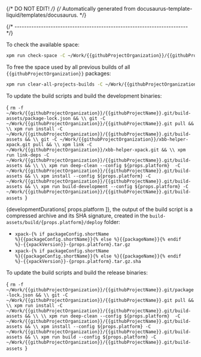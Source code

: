 {/* DO NOT EDIT! */}
{/* Automatically generated from docusaurus-template-liquid/templates/docusaurus. */}




{/* ------------------------------------------------------------------------ */}

To check the available space:

```sh
xpm run check-space -C ~/Work/{{githubProjectOrganization}}/{{githubProjectName}}.git/build-assets
```

To free the space used by all previous builds of all `{{githubProjectOrganization}}` packages:

```sh
xpm run clear-all-projects-builds -C ~/Work/{{githubProjectOrganization}}/{{githubProjectName}}.git/build-assets
```

To update the build scripts and build the development binaries:

<CodeBlock language="sh"> {
`rm -f ~/Work/{{githubProjectOrganization}}/{{githubProjectName}}.git/build-assets/package-lock.json && \\
git -C ~/Work/{{githubProjectOrganization}}/{{githubProjectName}}.git pull && \\
xpm run install -C ~/Work/{{githubProjectOrganization}}/{{githubProjectName}}.git/build-assets && \\
git -C ~/Work/{{githubProjectOrganization}}/xbb-helper-xpack.git pull && \\
xpm link -C ~/Work/{{githubProjectOrganization}}/xbb-helper-xpack.git && \\
xpm run link-deps -C ~/Work/{{githubProjectOrganization}}/{{githubProjectName}}.git/build-assets && \\
\\
xpm run deep-clean --config ${props.platform}  -C ~/Work/{{githubProjectOrganization}}/{{githubProjectName}}.git/build-assets && \\
xpm install --config ${props.platform} -C ~/Work/{{githubProjectOrganization}}/{{githubProjectName}}.git/build-assets && \\
xpm run build-development --config ${props.platform} -C ~/Work/{{githubProjectOrganization}}/{{githubProjectName}}.git/build-assets
`} </CodeBlock>

{developmentDurations[ props.platform ]}, the output of the build script is a compressed
archive and its SHA signature, created in
the <code>build-assets/build/{props.platform}/deploy</code> folder:

- <code>xpack-{% if packageConfig.shortName %}{{packageConfig.shortName}}{% else %}{{packageName}}{% endif %}-{{xpackVersion}}-{props.platform}.tar.gz</code>
- <code>xpack-{% if packageConfig.shortName %}{{packageConfig.shortName}}{% else %}{{packageName}}{% endif %}-{{xpackVersion}}-{props.platform}.tar.gz.sha</code>

To update the build scripts and build the release binaries:

<CodeBlock language="sh"> {
`rm -f ~/Work/{{githubProjectOrganization}}/{{githubProjectName}}.git/package-lock.json && \\
git -C ~/Work/{{githubProjectOrganization}}/{{githubProjectName}}.git pull && \\
xpm run install -C ~/Work/{{githubProjectOrganization}}/{{githubProjectName}}.git/build-assets && \\
\\
xpm run deep-clean --config ${props.platform}  -C ~/Work/{{githubProjectOrganization}}/{{githubProjectName}}.git/build-assets && \\
xpm install --config ${props.platform} -C ~/Work/{{githubProjectOrganization}}/{{githubProjectName}}.git/build-assets && \\
xpm run build --config ${props.platform} -C ~/Work/{{githubProjectOrganization}}/{{githubProjectName}}.git/build-assets
`} </CodeBlock>
